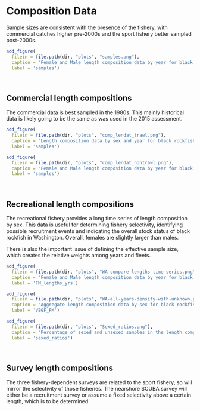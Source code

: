 

# Composition Data

Sample sizes are consistent with the presence of the fishery, with commercial catches higher pre-2000s and the sport fishery better sampled post-2000s.

```r
add_figure(
  filein = file.path(dir, "plots", "samples.png"), 
  caption = "Female and Male length composition data by year for black rockfish based on fish sampled in the Washington sport fishery.",
  label = 'samples')

``` 
\

## Commercial length compositions

The commercial data is best sampled in the 1980s. This mainly historical data is likely going to be the same as was used in the 2015 assessment.

```r
add_figure(
  filein = file.path(dir, "plots", "comp_lendat_trawl.png"), 
  caption = "Length composition data by sex and year for black rockfish based on fish sampled in the Washington trawl fishery.",
  label = 'samples')

``` 
```r
add_figure(
  filein = file.path(dir, "plots", "comp_lendat_nontrawl.png"), 
  caption = "Female and Male length composition data by year for black rockfish based on fish sampled in the Washington sport fishery.",
  label = 'samples')

``` 
\

## Recreational length compositions
The recreational fishery provides a long time series of length composition by sex. This data is useful for determining fishery selectivity, identifying possible recruitment events and indicating the overall stock status of black rockfish in Washington. Overall, females are slightly larger than males. 

There is also the important issue of defining the effective sample size, which creates the relative weights among years and fleets.  

```r
add_figure(
  filein = file.path(dir, "plots", "WA-compare-lengths-time-series.png"), 
  caption = "Female and Male length composition data by year for black rockfish based on fish sampled in the Washington sport fishery.",
  label = 'FM_lengths_yrs')

``` 

```r
add_figure(
  filein = file.path(dir, "plots", "WA-all-years-density-with-unknown.png"), 
  caption = "Aggregate length composition data by sex for black rockfish based on fish sampled in the Washington sport fishery.",
  label = 'VBGF_FM')

``` 

```r
add_figure(
  filein = file.path(dir, "plots", "Sexed_ratios.png"), 
  caption = "Percentage of sexed and unsexed samples in the length composition data for black rockfish based on fish sampled in the Washington sport fishery.",
  label = 'sexed_ratios')

``` 
\


## Survey length compositions

The three fishery-dependent surveys are related to the sport fishery, so will mirror the selectivity of those fisheries. The nearshore SCUBA survey will either be a recruitment survey or assume a fixed selectivity above a certain length, which is to be determined.